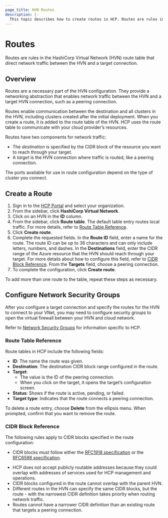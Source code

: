 ```yaml
---
page_title: HVN Routes
description: |-
  This topic describes how to create routes in HCP. Routes are rules in the HashiCorp Virtual Network (HVN) route table that direct network traffic between the HVN and a target connection.
---
```


# Routes

Routes are rules in the HashiCorp Virtual Network (HVN) route table that direct network traffic between the HVN and a target connection.

## Overview

Routes are a necessary part of the HVN configuration. They provide a networking abstraction that enables network traffic between the HVN and a target HVN connection, such as a peering connection.

Routes enable communication between the destination and all clusters in the HVN, including clusters created after the initial deployment. When you create a route, it is added to the route table of the HVN. HCP uses the route table to communicate with your cloud provider’s resources.

Routes have two components for network traffic:

- The _destination_ is specified by the CIDR block of the resource you want to reach through your target.
- A _target_ is the HVN connection where traffic is routed, like a peering connection.

The ports available for use in route configuration depend on the type of cluster you connect.

## Create a Route

1. Sign in to the [HCP Portal](/hcp?utm_source=docs) and select your organization.
1. From the sidebar, click **HashiCorp Virtual Network**.
1. Click on an HVN in the **ID** column.
1. From the sidebar, click **Route table**. The default table entry routes local traffic. For more details, refer to [Route Table Reference](#route-table-reference).
1. Click **Create route**.
1. Complete the requested fields. In the **Route ID** field, enter a name for the route. The route ID can be up to 36 characters and can only include letters, numbers, and dashes. In the **Destinations** field, enter the CIDR range of the Azure resource that the HVN should reach through your target. For more details about how to configure this field, refer to [CIDR Block Reference](#cidr-block-reference). From the **Targets** field, choose a peering connection.
1. To complete the configuration, click **Create route**.

To add more than one route to the table, repeat these steps as necessary.

## Configure Network Security Groups

After you configure a target connection and specify the routes for the HVN to connect to your VNet, you may need to configure security groups to open the virtual firewall between your HVN and cloud network.

Refer to [Network Security Groups](/hcp/docs/hcp/network/hvn-azure/security-groups) for information specific to HCP.

### Route Table Reference

Route tables in HCP include the following fields:

- **ID**: The name the route was given.
- **Destination**: The destination CIDR block range configured in the route.
- **Target**:
  - The value is the ID of the peering connection.
  - When you click on the target, it opens the target’s configuration screen.
- **Status**: Shows if the route is active, pending, or failed.
- **Target type**: Indicates that the route connects a peering connection.

To delete a route entry, choose **Delete** from the ellipsis menu. When prompted, confirm that you want to remove the route.

### CIDR Block Reference

The following rules apply to CIDR blocks specified in the route configuration:

* CIDR blocks must follow either the [RFC1918 specification](https://datatracker.ietf.org/doc/html/rfc1918) or the [RFC6598 specification](https://datatracker.ietf.org/doc/html/rfc6598).
- HCP does not accept publicly routable addresses because they could overlap with addresses of services used for HCP management and operations.
- CIDR blocks configured in the route cannot overlap with the parent HVN.
- Different routes in the HVN can specify the same CIDR blocks, but the route - with the narrowest CIDR definition takes priority when routing network traffic.
- Routes cannot have a narrower CIDR definition than an existing route that targets a peering connection.
